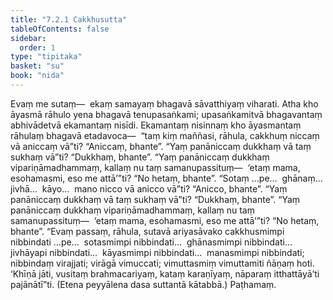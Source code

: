 ```yaml
---
title: "7.2.1 Cakkhusutta"
tableOfContents: false
sidebar:
  order: 1
type: "tipitaka"
basket: "su"
book: "nida"
---
```



<DynamicBreadcrumb />

<Division number="198" book="nida" bookNo="12" page="442">

<Paragraph number="1137" book="nida">
Evaṃ me sutaṃ—  ekaṃ samayaṃ bhagavā sāvatthiyaṃ viharati. Atha kho āyasmā rāhulo yena bhagavā tenupasaṅkami; upasaṅkamitvā bhagavantaṃ abhivādetvā ekamantaṃ nisīdi. Ekamantaṃ nisinnaṃ kho āyasmantaṃ rāhulaṃ bhagavā etadavoca—  “taṃ kiṃ maññasi, rāhula, cakkhuṃ niccaṃ vā aniccaṃ vā”ti? “Aniccaṃ, bhante”. “Yaṃ panāniccaṃ dukkhaṃ vā taṃ sukhaṃ vā”ti? “Dukkhaṃ, bhante”. “Yaṃ panāniccaṃ dukkhaṃ vipariṇāmadhammaṃ, kallaṃ nu taṃ samanupassituṃ—  ‘etaṃ mama, esohamasmi, eso me attā’”ti? “No hetaṃ, bhante”. “Sotaṃ …pe…  ghānaṃ…  jivhā…  kāyo…  mano nicco vā anicco vā”ti? “Anicco, bhante”. “Yaṃ panāniccaṃ dukkhaṃ vā taṃ sukhaṃ vā”ti? “Dukkhaṃ, bhante”. “Yaṃ panāniccaṃ dukkhaṃ vipariṇāmadhammaṃ, kallaṃ nu taṃ samanupassituṃ—  ‘etaṃ mama, esohamasmi, eso me attā’”ti? “No hetaṃ, bhante”. “Evaṃ passaṃ, rāhula, sutavā ariyasāvako cakkhusmimpi nibbindati …pe…  sotasmimpi nibbindati…  ghānasmimpi nibbindati…  jivhāyapi nibbindati…  kāyasmimpi nibbindati…  manasmimpi nibbindati; nibbindaṃ virajjati; virāgā vimuccati; vimuttasmiṃ vimuttamiti ñāṇaṃ hoti. ‘Khīṇā jāti, vusitaṃ brahmacariyaṃ, kataṃ karaṇīyaṃ, nāparaṃ itthattāyā’ti pajānātī”ti. (Etena peyyālena dasa suttantā kātabbā.)

</Paragraph>
</Division>

<Paragraph number="1138" type="center" book="nida">
Paṭhamaṃ.
</Paragraph>